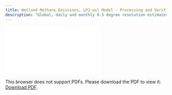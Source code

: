 ```yaml
---
title: Wetland Methane Emissions, LPJ-wsl Model - Processing and Verification Report
description: "Global, daily and monthly 0.5 degree resolution estimates of wetland methane emissions from the LPJ-wsl model, version 1"
---
```

<object data="./reports/lpjwsl-wetlandch4-grid-v1_Processing and Verification Report.pdf" type="application/pdf" width="1024px" height="1000px">
    <embed src="./reports/lpjwsl-wetlandch4-grid-v1_Processing and Verification Report.pdf">
        <p>This browser does not support PDFs. Please download the PDF to view it: <a href="./reports/lpjwsl-wetlandch4-grid-v1_Processing and Verification Report.pdf">Download PDF</a>.</p>
    </embed>
</object>
